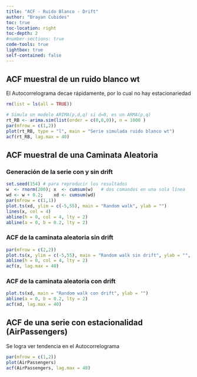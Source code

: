 ```yaml
---
title: "ACF - Ruido Blanco - Drift"
author: "Brayan Cubides"
toc: true
toc-location: right
toc-depth: 2
#number-sections: true
code-tools: true
lightbox: true
self-contained: false  
---
```


## ACF muestral de un ruido blanco wt

El Autocorrelograma decae rápidamente, por lo cual no hay estacionariedad

```r
rm(list = ls(all = TRUE))

# Simula un modelo ARIMA(p,d,q) si d=0, es un ARMA(p,q)
rt_RB <- arima.sim(list(order = c(0,0,0)), n = 1000 )
par(mfrow = c(1,2))
plot(rt_RB, type = "l", main = "Serie simulada ruido blanco wt")
acf(rt_RB, lag.max = 40) 
```

## ACF muestral de una Caminata Aleatoria

### Generación de la serie con y sin drift

```r
set.seed(154) # para reproducir los resultados
w  <- rnorm(200); x  <- cumsum(w)   # dos comandos en una sola línea
wd <- w + 0.2;    xd <- cumsum(wd)
par(mfrow = c(1,1))
plot.ts(xd, ylim = c(-5,55), main = "Random walk", ylab = "")
lines(x, col = 4)
abline(h = 0, col = 4, lty = 2)
abline(a = 0, b = 0.2, lty = 2)
```

### ACF de la caminata aleatoria sin drift

```r
par(mfrow = c(2,2))
plot.ts(x, ylim = c(-5,55), main = "Random walk sin drift", ylab = "", col = 4)
abline(h = 0, col = 4, lty = 2)
acf(x, lag.max = 40)
```

### ACF de la caminata aleatoria con drift

```r
plot.ts(xd, main = "Random walk con drift", ylab = "")
abline(a = 0, b = 0.2, lty = 2)
acf(xd, lag.max = 40)
```

## ACF de una serie con estacionalidad (AirPassengers)

Se logra ver tendencia en el Autocorrelograma

```r
par(mfrow = c(1,2))
plot(AirPassengers)
acf(AirPassengers, lag.max = 48) 
```
